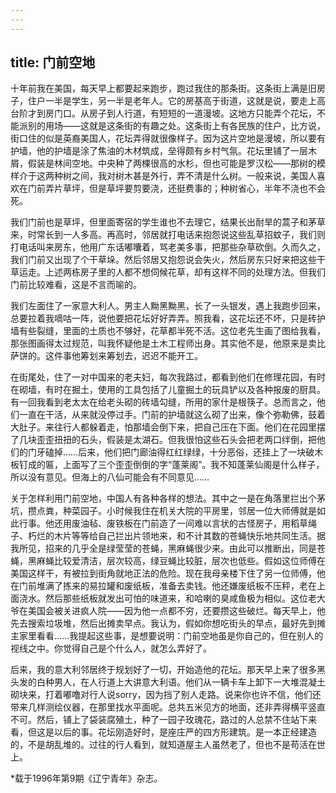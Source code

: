 ```yaml
---
---
---
```

title: 门前空地
---

十年前我在美国，每天早上都要起来跑步，跑过我住的那条街。这条街上满是旧房子，住户一半是学生，另一半是老年人。它的房基高于街道，这就是说，要走上高台阶才到房门口。从房子到人行道，有短短的一道漫坡。这地方只能弄个花坛，不能派别的用场——这就是这条街的有趣之处。这条街上有各民族的住户，比方说，街口住的似是英裔美国人，花坛弄得就很像样子。因为这片空地是漫坡，所以要有护墙，他的护墙是涂了焦油的木材筑成，垒得颇有乡村气氛。花坛里铺了一层木屑，假装是林间空地。中央种了两棵很高的水杉，但也可能是罗汉松——那树的模样介于这两种树之间，我对树木甚是外行，弄不清是什么树。一般来说，美国人喜欢在门前弄片草坪，但是草坪要剪要浇，还挺费事的；种树省心，半年不浇也不会死。

我们门前也是草坪，但里面寄宿的学生谁也不去理它，结果长出耐旱的蒿子和茅草来，时常长到一人多高。再高时，邻居就打电话来抱怨说这些乱草招蚊子，我们则打电话叫来房东，他用广东话嘟囔着，骂老美多事，把那些杂草砍倒。久而久之，我们门前又出现了个干草垛。然后邻居又抱怨说会失火，然后房东只好来把这些干草运走。上述两栋房子里的人都不想伺候花草，却有这样不同的处理方法。但我们门前比较难看，这是不言而喻的。

我们左面住了一家意大利人。男主人黝黑黝黑，长了一头银发，遇上我跑步回来，总要拉着我嘀咕一阵，说他要把花坛好好弄弄。照我看，这花坛还不坏，只是砖护墙有些裂缝，里面的土质也不够好，花草都半死不活。这位老先生画了图给我看，那张图画得太过规范，叫我怀疑他是土木工程师出身。其实他不是，他原来是卖比萨饼的。这件事他筹划来筹划去，迟迟不能开工。

在街尾处，住了一对中国来的老夫妇，每次我路过，都看到他们在修理花园，有时在砌墙，有时在掘土，使用的工具包括了儿童掘土的玩具铲以及各种报废的厨具。有一回我看到老太太在给老头砌的砖墙勾缝，所用的家什是根筷子。总而言之，他们一直在干活，从来就没停过手。门前的护墙就这么砌了出来，像个弥勒佛，鼓着大肚子。来往行人都躲着走，怕那墙会倒下来，把自己压在下面。他们在花园里摆了几块歪歪扭扭的石头，假装是太湖石。但我很怕这些石头会把老两口绊倒，把他们的门牙磕掉……后来，他们把门廊油得红红绿绿，十分恶俗，还挂上了一块破木板钉成的匾，上面写了三个歪歪倒倒的字“蓬莱阁”。我不知蓬莱仙阁是什么样子，所以没有意见。但海上的八仙可能会有不同意见……

关于怎样利用门前空地，中国人有各种各样的想法。其中之一是在角落里拦出个茅坑，攒点粪，种菜园子。小时候我住在机关大院的平房里，邻居一位大师傅就是如此行事。他还用废油毡、废铁板在门前造了一间难以言状的古怪房子，用稻草绳子、朽烂的木片等等给自己拦出片领地来，和不计其数的苍蝇快乐地共同生活。据我所见，招来的几乎全是绿莹莹的苍蝇，黑麻蝇很少来。由此可以推断出，同是苍蝇，黑麻蝇比较爱清洁，层次较高，绿豆蝇比较脏，层次也低些。假如这位师傅在美国这样干，有被拉到街角就地正法的危险。现在我母亲楼下住了另一位师傅，他在门前堆满了拣来的易拉罐和废纸板，准备去卖钱。他还嫌废纸板不压秤，老在上面浇水。然后那些纸板就发出可怕的味道来，和哈喇的臭咸鱼极为相似。这位老大爷在美国会被关进疯人院——因为他一点都不穷，还要攒这些破烂。每天早上，他先去搜索垃圾堆，然后出摊卖早点。我认为，假如你想吃街头的早点，最好先到摊主家里看看……我提起这些事，是想要说明：门前空地虽是你自己的，但在别人的视线之中。你觉得自己是个什么人，就怎么弄好了。

后来，我的意大利邻居终于规划好了一切，开始造他的花坛。那天早上来了很多黑头发的白种男人，在人行道上大讲意大利语。他们从一辆卡车上卸下一大堆混凝土砌块来，打着嘟噜对行人说sorry，因为挡了别人走路。说来你也许不信，他们还带来几样测绘仪器，在那里找水平面呢。总共五米见方的地面，还非弄得横平竖直不可。然后，铺上了袋装腐殖土，种了一园子玫瑰花，路过的人总禁不住站下来看，但这是以后的事。花坛刚造好时，是座庄严的四方形建筑。是一本正经建造的，不是胡乱堆的。过往的行人看到，就知道屋主人虽然老了，但也不是苟活在世上。

*载于1996年第9期《辽宁青年》杂志。